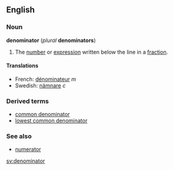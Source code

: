 ==English==
===Noun===
'''denominator''' (''plural'' '''denominators''')

#{{arithmetic}} The [[number]] or [[expression]] written below the line in a [[fraction]].

====Translations====
*French: [[dénominateur]] ''m''
*Swedish: [[nämnare]] ''c''

===Derived terms===
*[[common denominator]]
*[[lowest common denominator]]

===See also===
*[[numerator]]

[[sv:denominator]]